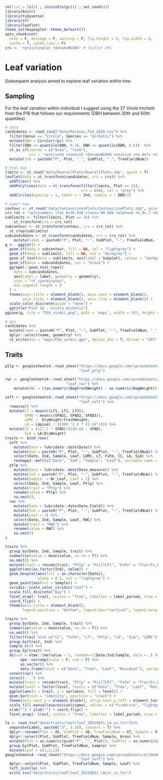 ```r
rm(list = ls()) ; invisible(gc()) ; set.seed(42)
library(knitr)
library(tidyverse)
library(sf)
library(leaflet)
theme_set(bayesplot::theme_default())
opts_chunk$set(
  echo = F, message = F, warning = F, fig.height = 6, fig.width = 8,
  cache = T, cache.lazy = F)
crs <- '+proj=longlat +datum=WGS84' # leaflet CRS
```

# Leaf variation

Subsequent analysis aimed to explore leaf variation within tree.

## Sampling

For the leaf variation within individual I suggest using the 27 *Virola michelii* from the P16 that follows our requirements (DBH between 30th and 60th quantiles).

```r
# data
candidates <- read_csv2("data/Paracou_P16_2020.csv") %>%
  filter(Genus == "Virola", Species == "michelii") %>% 
  mutate(DBH = CircCorr/pi) %>% 
  filter(DBH >= quantile(DBH, 0.3), DBH <= quantile(DBH, 0.6))  %>% 
  st_as_sf(coords = c("Xutm", "Yutm"),
           crs = '+proj=utm +zone=22 +datum=WGS84 +units=m +no_defs +ellps=WGS84 +towgs84=0,0,0') %>% 
  mutate(Ind = paste0("P", Plot, "_", SubPlot, "_", TreeFieldNum))

# html map
limits <- st_read("data/OverallPlots/OverallPlots.shp", quiet = T)
leaflet(data = st_transform(candidates, crs = crs)) %>%
  addTiles() %>% 
  addPolylines(data = st_transform(filter(limits, Plot == 16),
                                   crs = crs), col = "grey") %>%
  addCircles(opacity = 1, label = ~ Ind, radius = ~ DBH/2) 

# paper map 
contour <- st_read("data/ContourLinesPlots/ContourLinePlots.shp", quiet = T)
crs_rot = "+proj=omerc +lat_0=36.934 +lonc=-90.849 +alpha=0 +k_0=.7 +datum=WGS84 +units=m +no_defs +gamma=20"
sublimits <- filter(limits, Plot == 16) %>% 
    st_transform(crs = crs_rot)
subcontour <- st_transform(contour, crs = crs_rot) %>% 
  st_crop(sublimits)
subcandidates <- st_transform(candidates, crs = crs_rot) %>% 
    mutate(label = paste0("P", Plot, "-", SubPlot, "-", TreeFieldNum, "_", substr(Genus, 1, 3), substr(Species, 1, 3), "_", round(DBH)))
g <-  ggplot() +
  geom_sf(data = subcontour, fill = NA, col = "lightgrey") +
  geom_sf(data = sublimits, fill = NA, col = "darkgrey") +
  geom_sf_text(data = sublimits, aes(label = Subplot), colour = "darkgrey") +
  geom_sf(data = subcandidates, col = "black") +
  ggrepel::geom_text_repel(
    data = subcandidates,
    aes(label = label, geometry = geometry),
    stat = "sf_coordinates",
    min.segment.length = 0
  ) +
  theme(axis.title = element_blank(), axis.text = element_blank(), 
        axis.ticks = element_blank(), axis.line = element_blank()) +
  scale_color_discrete(guide = "none") +
  ggtitle("Plot 16 - Virola michelii")
ggsave(g, file = "P16_virmic.png", path = 'maps', width = 297, height = 420, unit = 'mm', dpi = 300, bg = "white")

# gps
candidates %>%
  mutate(name = paste0("P", Plot, "-", SubPlot, "-", TreeFieldNum, "_", substr(Genus, 1, 3), substr(Species, 1, 3), "_", round(DBH))) %>% 
  dplyr::select(name, geometry) %>%
  st_write(dsn = "maps/P16_virmic.gpx", delete_dsn = T, driver = "GPX", layer = "waypoints")
```




## Traits

```r
ptlp <- googlesheets4::read_sheet("https://docs.google.com/spreadsheets/d/19eULgGa02RS6hwn2ngeEu4akF2YdaQGHS5xSac2hIYI/edit?usp=sharing",
                                  "leaf_ptlp")

rwc <- googlesheets4::read_sheet("https://docs.google.com/spreadsheets/d/19eULgGa02RS6hwn2ngeEu4akF2YdaQGHS5xSac2hIYI/edit?usp=sharing",
                            "leaf_rwc") %>% 
    mutate(RWC = ((as.numeric(BagFreshWeight) - as.numeric(BagWeight))-DryWeight)/(SaturatedWeight-DryWeight))

soft <- googlesheets4::read_sheet("https://docs.google.com/spreadsheets/d/19eULgGa02RS6hwn2ngeEu4akF2YdaQGHS5xSac2hIYI/edit?usp=sharing",
                                  "leaf_soft") %>% 
  rowwise() %>% 
  mutate(LT = mean(c(LT1, LT2, LT3)), 
         SPAD = mean(c(SPAD1, SPAD2, SPAD3)), 
         LDMC =  DryWeight/FreshWeight,
         LA = LApixel / ((300 ^2 ) * (2.54^2))) %>% 
  mutate(CC = (117.1 * SPAD)/(148.84 - SPAD),
         SLA = LA/DryWeight)
traits <- bind_rows(
  soft %>% 
    mutate(Date = lubridate::date(Date)) %>% 
    mutate(Ind = paste0("P", Plot, "-", SubPlot, "-", TreeFieldNum)) %>% 
    select(Date, Ind, Sample, Leaf, LDMC, LT, FvFm, CC, LA, SLA) %>% 
    reshape2::melt(c("Date", "Ind", "Sample", "Leaf"), variable.name = "trait"),
  ptlp %>% 
    mutate(Date = lubridate::date(Date_measure)) %>% 
    mutate(Ind = paste0("P", Plot, "-", SubPlot, "-", TreeFieldNum)) %>% 
    mutate(Sample  = Nr_Leaf, Leaf = 1) %>% 
    select(Date, Ind, Sample, Leaf, Ptlp) %>% 
    mutate(trait = "Ptlp") %>% 
    rename(value = Ptlp) %>% 
    na.omit(),
  rwc %>% 
    mutate(Date = lubridate::date(Date_Field)) %>% 
    mutate(Ind = paste0("P", Plot, "-", SubPlot, "-", TreeFieldNum)) %>% 
    mutate(Leaf = 1) %>% 
    select(Date, Ind, Sample, Leaf, RWC) %>% 
    mutate(trait = "RWC") %>% 
    rename(value = RWC) %>% 
    na.omit()
)
```

```r
traits %>% 
  group_by(Date, Ind, Sample, trait) %>% 
  summarise(value = mean(value, na.rm = T)) %>% 
  na.omit() %>% 
  mutate(trait = recode(trait, "Ptlp" = "Psi[TLP]", "FvFm" = "frac(Fv,Fm)")) %>% 
  ggplot(aes(as.factor(Ind), value)) +
  geom_boxplot(aes(fill = as.character(Date)),
               alpha = 0.5, col = "lightgrey") +
  geom_point(aes(col = Sample)) +
  viridis::scale_color_viridis("Leaf") +
  scale_fill_discrete("Day") +
  facet_wrap(~ trait, scales = "free", labeller = label_parsed, nrow = 2) +
  coord_flip() +
  theme(axis.title = element_blank(), 
        legend.position = "bottom", legend.box="vertical", legend.margin=margin())
```

```r
traits %>% 
  group_by(Date, Ind, Sample, trait) %>% 
  summarise(value = mean(value, na.rm = T)) %>% 
  na.omit() %>% 
  filter(trait %in% c("CC", "FvFm", "LT", "Ptlp", "LA", "SLA", "LDMC")) %>% 
  group_by(trait, Ind) %>% 
  sample_n(4) %>% 
  group_by(trait) %>% 
  do(var = nlme::lme(value ~ 1, random=~1|Date/Ind/Sample, data = .) %>% 
       ape::varcomp(scale = F, cum = F) %>% 
       as.vector() %>% 
       data.frame(level = c("Date", "Tree", "Leaf", "Residual"), variance = as.vector(.))) %>% 
  unnest(var) %>% 
  select(-`.`) %>% 
  mutate(trait = recode(trait, "Ptlp" = "Psi[TLP]", "FvFm" = "frac(Fv,Fm)")) %>% 
  mutate(level = factor(level, levels = c("Date", "Tree", "Leaf", "Residual"))) %>% 
  ggplot(aes(x = trait, y = variance, fill = level)) +
  geom_bar(stat = "identity", position = "stack") +
  theme(axis.text.y = element_blank(), strip.text.y.left = element_text(angle = 0)) +
  scale_fill_manual(expression(sigma), values = c("firebrick", "lightgreen", "lightblue", "grey")) +
  xlab("") + ylab("") + coord_flip() +
  facet_wrap(~ trait, scales = "free", labeller = label_parsed, nrow = 7, strip.position = "left")
```

```r
la <- read_tsv("data/traits/leaf/leaf_20210831_LA_ss.tsv")%>% 
  separate(Label, paste0("X", 1:10), convert = T) %>% 
  dplyr::rename(Plot = X5, SubPlot = X6, TreeFieldNum = X7, Sample = X10) %>% 
  dplyr::select(Plot, SubPlot, TreeFieldNum, Sample, Area) %>% 
  mutate(Plot = as.numeric(gsub("P", "", Plot)), SubPlot = as.numeric(gsub("C", "", SubPlot))) %>% 
  group_by(Plot, SubPlot, TreeFieldNum, Sample) %>% 
  mutate(Leaf = c(3,2,1))
googlesheets4::read_sheet("https://docs.google.com/spreadsheets/d/19eULgGa02RS6hwn2ngeEu4akF2YdaQGHS5xSac2hIYI/edit?usp=sharing",
                                  "leaf_soft") %>% 
  dplyr::select(Plot, SubPlot, TreeFieldNum, Sample, Leaf) %>% 
  left_join(la) %>% 
  write_tsv("data/traits/leaf/leaf_20210831_LAcor_ss.tsv")
```
